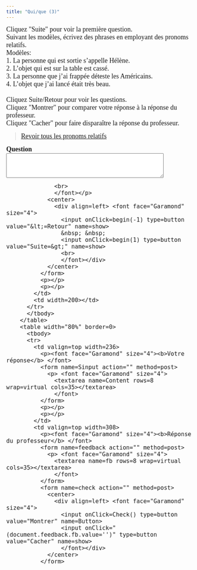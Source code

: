 ```yaml
---
title: "Qui/que (3)"
---
```


<p><font face="Garamond" size="4">Cliquez &quot;Suite&quot; pour voir la 
        premi&egrave;re question.
<br />Suivant les mod&egrave;les, &eacute;crivez 
        des phrases en employant des pronoms relatifs.<br>
        Mod&egrave;les: <br>
        1. La personne qui est sortie s'appelle H&eacute;l&egrave;ne.<br>
        2. L'objet qui est sur la table est cass&eacute;.<br>
        3. La personne que j'ai frapp&eacute;e d&eacute;teste les Am&eacute;ricains.<br>
        4. L'objet que j'ai lanc&eacute; &eacute;tait tr&egrave;s beau.
<br /><br />Cliquez Suite/Retour pour voir les questions.<br>
        Cliquez &quot;Montrer&quot; pour comparer votre r&eacute;ponse &agrave; 
        la r&eacute;ponse du professeur.<br>
        Cliquez &quot;Cacher&quot; pour faire dispara&icirc;tre la r&eacute;ponse 
        du professeur.<p align=center><blockquote><a href="pronoms_relatifs_review2.qmd">Revoir tous les pronoms relatifs</a></blockquote>
</font></p>

<form name=qbox action="" method=post>
                <p><font face="Garamond" size="4"><b>Question<br>
                  </b> 
                  <textarea name=q rows=4 wrap=virtual cols=50></textarea>
                  <br>
                  </font></p>
                <center>
                  <div align=left> <font face="Garamond" size="4"> 
                    <input onClick=begin(-1) type=button value="&lt;=Retour" name=show>
                    &nbsp; &nbsp; 
                    <input onClick=begin(1) type=button value="Suite=&gt;" name=show>
                    <br>
                    </font></div>
                </center>
              </form>
              <p></p>
              <p></p>
            </td>
            <td width=200></td>
          </tr>
          </tbody> 
        </table>
        <table width="80%" border=0>
          <tbody> 
          <tr> 
            <td valign=top width=236> 
              <p><font face="Garamond" size="4"><b>Votre réponse</b> </font> 
              <form name=Sinput action="" method=post>
                <p> <font face="Garamond" size="4"> 
                  <textarea name=Content rows=8 wrap=virtual cols=35></textarea>
                  </font> 
              </form>
              <p></p>
              <p></p>
            </td>
            <td valign=top width=308> 
              <p><font face="Garamond" size="4"><b>Réponse du professeur</b> </font> 
              <form name=feedback action="" method=post>
                <p> <font face="Garamond" size="4"> 
                  <textarea name=fb rows=8 wrap=virtual cols=35></textarea>
                  </font> 
              </form>
              <form name=check action="" method=post>
                <center>
                  <div align=left> <font face="Garamond" size="4"> 
                    <input onClick=Check() type=button value="Montrer" name=Button>
                    <input onClick="(document.feedback.fb.value='')" type=button value="Cacher" name=show>
                    </font></div>
                </center>
              </form>

<SCRIPT language=Javascript><!--//
//  This code is based on a script by Marmoe Soemarmo.  
//  Dan Beeby modified it and wrote the creation interface, JavaScripts, and Perl Scripts.
//  http://lang.swarthmore.edu/mellon -- dbeeby@haverford.edu.
//  Content by Alison Murray Levine, University of Virginia, alevine@virginia.edu.
//  You may borrow and modify these scripts, but please give credit where credit is due.
	var Question= new Array();
	var Answer= new Array();
//---------------------DATA--------------------

Question[1]="La personne qui...";Question[2]="L'acteur qui...";Question[3]="Le président qui...";Question[4]="Un film qui...";Question[5]="Le stylo qui...";Question[6]="Le livre qui...";Question[7]="La personne que...";Question[8]="Le docteur que...";Question[9]="Le pilote que...";Question[10]="La robe que...";Question[11]="Le problème que...";Question[12]="La situation que...";

Answer[1]="Réponse possible: La personne qui parle avec Robert s'appelle Henri.";Answer[2]="Réponse possible: L'acteur qui joue dans *The Shining* s'appelle Jack Nicholson.";Answer[3]="Réponse possible: Le président qui a décidé de faire la guerre en Irak, c'était George W. Bush.";Answer[4]="Réponse possible: Un film qui montre les guerres de religion en France, c'est *La reine Margot.*";Answer[5]="Réponse possible: Le stylo qui est sur la table est bleu.";Answer[6]="Réponse possible: Le livre qui a changé ma vie s'appelle *Être et Avoir.*";Answer[7]="Réponse possible: La personne que j'aime s'appelle Marco.";Answer[8]="Réponse possible: Le docteur que j'ai assassiné s'appelle James.";Answer[9]="Réponse possible: Le pilote que j'ai admiré le plus est mort jeune.";Answer[10]="Réponse possible: La robe que Marie a achetée est noire et rouge.";Answer[11]="Réponse possible: Le problème que tu m'as expliqué est difficile.";Answer[12]="Réponse possible: La situation qu'ils ont décrite semble compliquée.";

//-------------------END DATA-------------

var NextQ = 0;
var QN = 0;

function begin(QN){
NextQ = NextQ + QN
	if (Question[NextQ] == null) {
alert("Il n’y a plus de questions. Cliquez sur suite/retour pour revoir les questions.")
	}
	document.feedback.fb.value=""
	document.Sinput.Content.value=""
	document.qbox.q.value=Question[NextQ]
}

function Check(){
	if (document.Sinput.Content.value == ""){
        document.feedback.fb.value="Essayez de répondre à la question avant de voir la réponse du professeur."
        }
	else{
	document.feedback.fb.value=Answer[NextQ]
}
}
//--></SCRIPT>